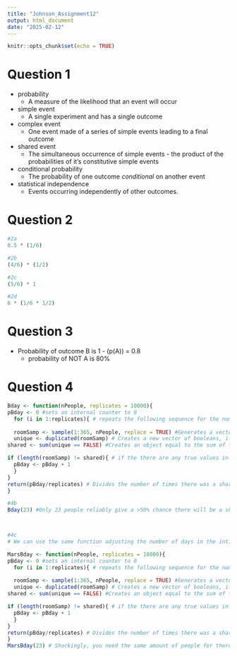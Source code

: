 ```yaml
---
title: "Johnson_Assignment12"
output: html_document
date: "2025-02-12"
---
```


```r
knitr::opts_chunk$set(echo = TRUE)
```

# Question 1
- probability 
  - A measure of the likelihood that an event will occur
- simple event
  - A single experiment and has a single outcome
- complex event
  - One event made of a series of simple events leading to a final outcome
- shared event
  - The simultaneous occurrence of simple events - the product of the probabilities of it's constitutive simple events 
- conditional probability
  - The probability of one outcome *conditional* on another event
- statistical independence
  - Events occurring independently of other outcomes.


# Question 2 
```r
#2a
0.5 * (1/6)

#2b
(4/6) * (1/2)

#2c
(5/6) * 1

#2d
6 * (1/6 * 1/2)

```


# Question 3

- Probability of outcome B is 1 - (p(A)) = 0.8
  - probability of NOT A is 80%


# Question 4
```r
Bday <- function(nPeople, replicates = 10000){
pBday <- 0 #sets an internal counter to 0
  for (i in 1:replicates){ # repeats the following sequence for the number of replicates
    
  roomSamp <- sample(1:365, nPeople, replace = TRUE) #Generates a vector of randomly sampled numbers between 1:365, each representing a day of the year
  unique <- duplicated(roomSamp) # Creates a new vector of booleans, if a number had already been listed, it returns true
shared <- sum(unique == FALSE) #Creates an object equal to the sum of false values in the *unique* object vector

if (length(roomSamp) != shared){ # if the there are any true values in the *unique* object vector, the initial vector length and the sum will not be equal. In this case it will add 1 to the counter 
  pBday <- pBday + 1
  }
}
return(pBday/replicates) # Divides the number of times there was a shared birthday by the number of replicates, outputting the percent of time there was a shared value OR the probability that, given the number of people, there will be a shared bday
}

#4b
Bday(23) #Only 23 people reliably give a >50% chance there will be a shared birthday.



#4c
# We can use the same function adjusting the number of days in the intitial sample() function to reflect the number in a martian year - 687

MarsBday <- function(nPeople, replicates = 10000){
pBday <- 0 #sets an internal counter to 0
  for (i in 1:replicates){ # repeats the following sequence for the number of replicates
    
  roomSamp <- sample(1:365, nPeople, replace = TRUE) #Generates a vector of randomly sampled numbers between 1:365, each representing a day of the year
  unique <- duplicated(roomSamp) # Creates a new vector of booleans, if a number had already been listed, it returns true
shared <- sum(unique == FALSE) #Creates an object equal to the sum of false values in the *unique* object vector

if (length(roomSamp) != shared){ # if the there are any true values in the *unique* object vector, the initial vector length and the sum will not be equal. In this case it will add 1 to the counter 
  pBday <- pBday + 1
  }
}
return(pBday/replicates) # Divides the number of times there was a shared birthday by the number of replicates, outputting the percent of time there was a shared value OR the probability that, given the number of people, there will be a shared bday
}
MarsBday(23) # Shockingly, you need the same amount of people for there to be a >50% chance???

```




